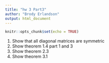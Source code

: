 ---
title: "hw 3 Part3"
author: "Brody Erlandson"
output: html_document
---

```{r setup, include=FALSE}
knitr::opts_chunk$set(echo = TRUE)
```

1. Show that all diagonal matrices are symmetric
2. Show theorem 1.4 part 1 and 3
3. Show theorem 2.3
4. Show theorem 3.1
